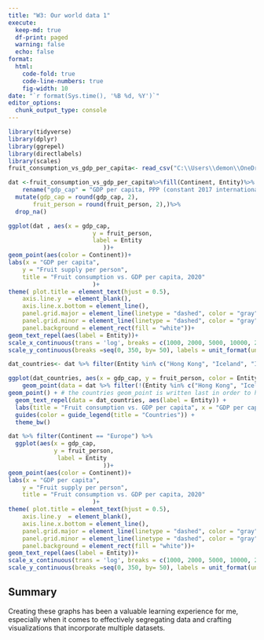```yaml
---
title: "W3: Our world data 1"
execute:
  keep-md: true
  df-print: paged
  warning: false
  echo: false
format:
  html:
    code-fold: true
    code-line-numbers: true
    fig-width: 10
date: "`r format(Sys.time(), '%B %d, %Y')`"
editor_options: 
  chunk_output_type: console
---
```

```r
library(tidyverse)
library(dplyr)
library(ggrepel)
library(directlabels)
library(scales)
fruit_consumption_vs_gdp_per_capita<- read_csv("C:\\Users\\demon\\OneDrive - BYU-Idaho\\fruit-consumption-vs-gdp-per-capita.csv")
```

```r
dat <-fruit_consumption_vs_gdp_per_capita%>%fill(Continent, Entity)%>%
    rename("gdp_cap" = "GDP per capita, PPP (constant 2017 international $)", "fruit_person" = "Fruit | 00002919 || Food available for consumption | 0645pc || kilograms per year per capita")%>%filter(Year == '2020')%>%
  mutate(gdp_cap = round(gdp_cap, 2),
       fruit_person = round(fruit_person, 2),)%>%
  drop_na()
```

```r
ggplot(dat , aes(x = gdp_cap,
                        y = fruit_person,
                        label = Entity
                           ))+
geom_point(aes(color = Continent))+
labs(x = "GDP per capita",
    y = "Fruit supply per person",
    title = "Fruit consumption vs. GDP per capita, 2020"
                        )+
theme( plot.title = element_text(hjust = 0.5),
    axis.line.y  = element_blank(),
    axis.line.x.bottom = element_line(),
    panel.grid.major = element_line(linetype = "dashed", color = "gray"),
    panel.grid.minor = element_line(linetype = "dashed", color = "gray"),
    panel.background = element_rect(fill = "white"))+
geom_text_repel(aes(label = Entity))+
scale_x_continuous(trans = 'log', breaks = c(1000, 2000, 5000, 10000, 20000, 100000), labels = c("$1,000", "$2,000", "$5,000", '$10,000', '$20,000', '$10,0000'))+
scale_y_continuous(breaks =seq(0, 350, by= 50), labels = unit_format(unit = 'kg'))


```

```r
dat_countries<- dat %>% filter(Entity %in% c("Hong Kong", "Iceland", "India"))
```
```r
ggplot(dat_countries, aes(x = gdp_cap, y = fruit_person, color = Entity)) +
    geom_point(data = dat %>% filter(!(Entity %in% c("Hong Kong", "Iceland", "India"))), aes(x = gdp_cap, y = fruit_person), color = "grey50", alpha = 0.3) +
geom_point() + # the countries geom_point is written last in order to have a higher z priority
  geom_text_repel(data = dat_countries, aes(label = Entity)) +
  labs(title = "Fruit consumption vs. GDP per capita", x = "GDP per capita", y = "Fruit supply per person") +
  guides(color = guide_legend(title = "Countries")) +
  theme_bw()
```

```r
dat %>% filter(Continent == "Europe") %>% 
  ggplot(aes(x = gdp_cap,
             y = fruit_person,
              label = Entity
                           ))+
geom_point(aes(color = Continent))+
labs(x = "GDP per capita",
    y = "Fruit supply per person",
    title = "Fruit consumption vs. GDP per capita, 2020"
                        )+
theme( plot.title = element_text(hjust = 0.5),
    axis.line.y  = element_blank(),
    axis.line.x.bottom = element_line(),
    panel.grid.major = element_line(linetype = "dashed", color = "gray"),
    panel.grid.minor = element_line(linetype = "dashed", color = "gray"),
    panel.background = element_rect(fill = "white"))+
geom_text_repel(aes(label = Entity))+
scale_x_continuous(trans = 'log', breaks = c(1000, 2000, 5000, 10000, 20000, 100000), labels = c("$1,000", "$2,000", "$5,000", '$10,000', '$20,000', '$10,0000'))+
scale_y_continuous(breaks =seq(0, 350, by= 50), labels = unit_format(unit = 'kg'))
```

## Summary
Creating these graphs has been a valuable learning experience for me, especially when it comes to effectively segregating data and crafting visualizations that incorporate multiple datasets.